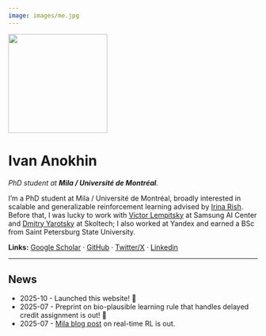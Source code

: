 ```yaml
---
image: images/me.jpg
---
```


![](images/me_c.jpg){width=200 .float-end .ms-3 .mb-2}

# Ivan Anokhin

_PhD student at **Mila / Université de Montréal**._

I’m a PhD student at Mila / Université de Montréal, broadly interested in scalable and generalizable reinforcement learning advised by [Irina Rish](https://sites.google.com/view/irinarish/). 
Before that, I was lucky to work with [Victor Lempitsky](https://scholar.google.com/citations?user=gYYVokYAAAAJ&hl=en) at Samsung AI Center and [Dmitry Yarotsky](https://scholar.google.com/citations?user=wNSSr_gAAAAJ&hl=en) at Skoltech; I also worked at Yandex and earned a BSc from Saint Petersburg State University.


**Links:** [Google Scholar](https://scholar.google.com/citations?user=CJ-86AYAAAAJ&hl=en&oi=ao) · [GitHub](https://github.com/avecplezir) · [Twitter/X](https://x.com/plaisir_avec)  · [Linkedin](https://www.linkedin.com/in/ivan-anokhin-914384131/)

---

## News
- 2025-10 - Launched this website! 🎉
- 2025-07 - Preprint on bio-plausible learning rule that handles delayed credit assignment is out! 🎉
- 2025-07 - [Mila blog post](https://mila.quebec/en/article/real-time-reinforcement-learning) on real-time RL is out. 

